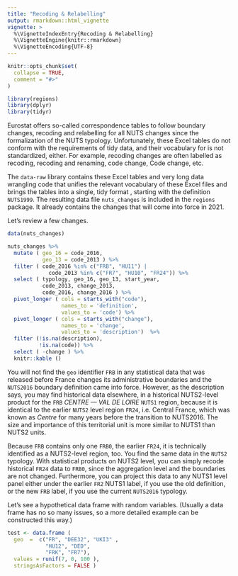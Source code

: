 ```yaml
---
title: "Recoding & Relabelling"
output: rmarkdown::html_vignette
vignette: >
  %\VignetteIndexEntry{Recoding & Relabelling}
  %\VignetteEngine{knitr::rmarkdown}
  %\VignetteEncoding{UTF-8}
---
```


```r
knitr::opts_chunk$set(
  collapse = TRUE,
  comment = "#>"
)
```

```r
library(regions)
library(dplyr)
library(tidyr)
```

Eurostat offers so-called correspondence tables to follow boundary changes, recoding and relabelling for all NUTS changes since the formalization of the NUTS typology.  Unfortunately, these Excel tables do not conform with the requirements of tidy data, and their vocabulary for is not standardized, either.  For example, recoding changes are often labelled as recoding, recoding and renaming, code change, Code change, etc.

The `data-raw` library contains these Excel tables and very long data wrangling code that unifies the relevant vocabulary of these Excel files and brings the tables into a single, tidy format , starting with the definition `NUTS1999`.  The resulting data file `nuts_changes` is included in the `regions` package. It already contains the changes that will come into force in 2021.

Let's review a few changes.  

```r
data(nuts_changes)

nuts_changes %>%
  mutate ( geo_16 = code_2016, 
           geo_13 = code_2013 ) %>%
  filter ( code_2016 %in% c("FRB", "HU11") | 
             code_2013 %in% c("FR7", "HU10", "FR24")) %>%
  select ( typology, geo_16, geo_13, start_year,
           code_2013, change_2013,
           code_2016, change_2016 ) %>%
  pivot_longer ( cols = starts_with("code"), 
                 names_to = 'definition', 
                 values_to = 'code') %>%
  pivot_longer ( cols = starts_with("change"), 
                 names_to = 'change', 
                 values_to = 'description')  %>%
  filter (!is.na(description), 
          !is.na(code)) %>%
  select ( -change ) %>%
  knitr::kable ()

```

You will not find the `geo` identifier `FRB` in any statistical data that was released before France changes its administrative boundaries and the `NUTS2016` boundary definition came into force.  However, as the description says, you may find historical data elsewhere, in a historical NUTS2-level product for the `FRB` _CENTRE — VAL DE LOIRE_ `NUTS1` region, because it is identical to the earlier `NUTS2` level region `FR24`, i.e. Central France, which was known as _Centre_ for many years before the transition to NUTS2016. The size and importance of this territorial unit is more similar to NUTS1 than NUTS2 units.

Because `FRB` contains only one `FRB0`, the earlier `FR24`, it is technically identified as a NUTS2-level region, too.  You find the same data in the `NUTS2` typology. With statistical products on NUTS2 level, you can simply recode historical `FR24` data to `FRB0`, since the aggregation level and the boundaries are not changed. Furthermore, you can project this data to any NUTS1 level panel either under the earlier `FR2` NUTS1 label, if you use the old definition, or the new `FRB` label, if you use the current `NUTS2016` typology.

Let's see a hypothetical data frame with random variables. (Usually a data frame has no so many issues, so a more detailed example can be constructed this way.)

```r
test <- data.frame ( 
  geo  =  c("FR", "DEE32", "UKI3" ,
            "HU12", "DED", 
            "FRK", "FR7"), 
  values = runif(7, 0, 100 ),
  stringsAsFactors = FALSE )


```





